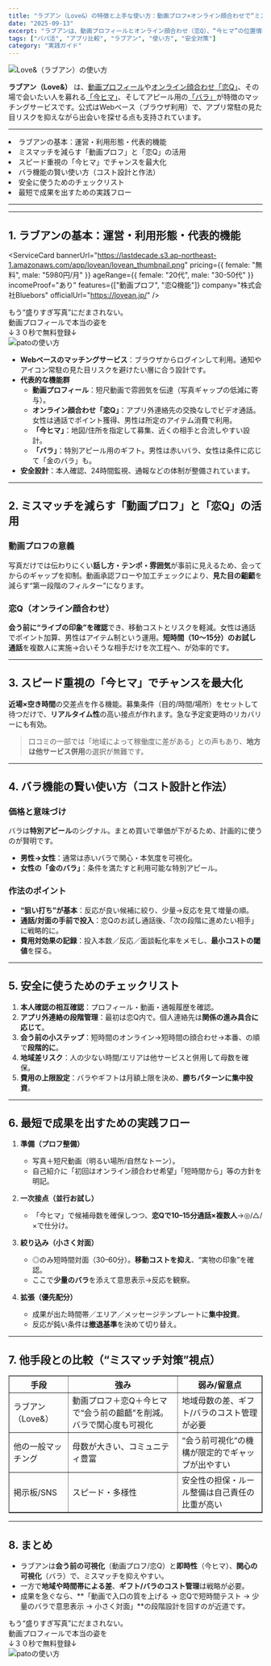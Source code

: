 ```yaml
---
title: "ラブアン（Love&）の特徴と上手な使い方：動画プロフ×オンライン顔合わせで“ミスマッチ”を減らす"
date: "2025-09-13"
excerpt: "ラブアンは、動画プロフィールとオンライン顔合わせ（恋Q）、“今ヒマ”の位置情報募集、そしてバラ機能が特徴のパパ活向けマッチングサービス。安全設計や料金の考え方、成果につながる活用フローをまとめました。"
tags: ["パパ活", "アプリ比較", "ラブアン", "使い方", "安全対策"]
category: "実践ガイド"
---
```


<img src="https://lastdecade.s3.ap-northeast-1.amazonaws.com/topic/topics16/LD_Topics16.png" alt="Love&（ラブアン）の使い方" className="rounded-xl border shadow-sm mt-3" />

**ラブアン（Love&）** は、<u>動画プロフィール</u>や<u>オンライン顔合わせ「恋Q」</u>、その場で会いたい人を募れる<u>「今ヒマ」</u>、そしてアピール用の<u>「バラ」</u>が特徴のマッチングサービスです。公式はWebベース（ブラウザ利用）で、アプリ常駐の見た目リスクを抑えながら出会いを探せる点も支持されています。

---

<CalloutList color="orange">
  <li>ラブアンの基本：運営・利用形態・代表的機能</li>
  <li>ミスマッチを減らす「動画プロフ」と「恋Q」の活用</li>
  <li>スピード重視の「今ヒマ」でチャンスを最大化</li>
  <li>バラ機能の賢い使い方（コスト設計と作法）</li>
  <li>安全に使うためのチェックリスト</li>
  <li>最短で成果を出すための実践フロー</li>
</CalloutList>

---

<InlineToc title="Contents" accent="cyan" scrollOffset={80} />

---

## 1. ラブアンの基本：運営・利用形態・代表的機能

<ServiceCard
      bannerUrl="https://lastdecade.s3.ap-northeast-1.amazonaws.com/app/lovean/lovean_thumbnail.png"
      pricing={{ female: "無料", male: "5980円/月" }}
      ageRange={{ female: "20代", male: "30-50代" }}
      incomeProof="あり"
      features={["動画プロフ", "恋Q機能"]}
      company="株式会社Bluebors"
      officialUrl="https://lovean.jp/"
    />

<div className="text-lg font-bold text-pink-600 mb-2 animate-pulse text-center">
  もう“盛りすぎ写真”にだまされない。<br/>動画プロフィールで本当の姿を<br/>↓３０秒で無料登録↓
</div>

<Link href="https://lovean.jp/?utm_source=affiliate&utm_medium=affiliate_0001&utm_term=20250501&utm_content=affiliate_owned&mid=6487683034513408&ad=2FwbsUvwLJt">
  <img src="https://lastdecade.s3.ap-northeast-1.amazonaws.com/app/lovean/1200+%C3%97+628.png" alt="patoの使い方" className="rounded-xl border shadow-sm mt-3 hover:opacity-50" />
</Link>

- **Webベースのマッチングサービス**：ブラウザからログインして利用。通知やアイコン常駐の見た目リスクを避けたい層に合う設計です。  
- **代表的な機能群**  
  - **動画プロフィール**：短尺動画で雰囲気を伝達（写真ギャップの低減に寄与）。  
  - **オンライン顔合わせ「恋Q」**：アプリ外連絡先の交換なしでビデオ通話。女性は通話でポイント獲得、男性は所定のアイテム消費で利用。  
  - **「今ヒマ」**：地図/住所を指定して募集、近くの相手と合流しやすい設計。  
  - **「バラ」**：特別アピール用のギフト。男性は赤いバラ、女性は条件に応じて「金のバラ」も。  
- **安全設計**：本人確認、24時間監視、通報などの体制が整備されています。

---

## 2. ミスマッチを減らす「動画プロフ」と「恋Q」の活用

### 動画プロフの意義
写真だけでは伝わりにくい**話し方・テンポ・雰囲気**が事前に見えるため、会ってからのギャップを抑制。動画承認フローや加工チェックにより、**見た目の齟齬**を減らす“第一段階のフィルター”になります。

### 恋Q（オンライン顔合わせ）
**会う前に“ライブの印象”を確認**でき、移動コストとリスクを軽減。女性は通話でポイント加算、男性はアイテム制という運用。**短時間（10〜15分）のお試し通話**を複数人に実施→合いそうな相手だけを次工程へ、が効率的です。

---

## 3. スピード重視の「今ヒマ」でチャンスを最大化
**近場×空き時間**の交差点を作る機能。募集条件（目的/時間/場所）をセットして待つだけで、**リアルタイム性**の高い接点が作れます。急な予定変更時のリカバリーにも有効。

> 口コミの一部では「地域によって稼働度に差がある」との声もあり、**地方は他サービス併用**の選択が無難です。

---

## 4. バラ機能の賢い使い方（コスト設計と作法）

### 価格と意味づけ
バラは**特別アピール**のシグナル。まとめ買いで単価が下がるため、計画的に使うのが賢明です。

- **男性→女性**：通常は赤いバラで関心・本気度を可視化。  
- **女性の「金のバラ」**：条件を満たすと利用可能な特別アピール。  

### 作法のポイント
- **“狙い打ち”が基本**：反応が良い候補に絞り、少量→反応を見て増量の順。  
- **通話/対面の手前で投入**：恋Qのお試し通話後、「次の段階に進めたい相手」に戦略的に。  
- **費用対効果の記録**：投入本数／反応／面談転化率をメモし、**最小コストの閾値**を探る。

---

## 5. 安全に使うためのチェックリスト

1. **本人確認の相互確認**：プロフィール・動画・通報履歴を確認。  
2. **アプリ外連絡の段階管理**：最初は恋Q内で。個人連絡先は**関係の進み具合に応じて**。  
3. **会う前の小ステップ**：短時間のオンライン→短時間の顔合わせ→本番、の順で**段階的に**。  
4. **地域差リスク**：人の少ない時間/エリアは他サービスと併用して母数を確保。  
5. **費用の上限設定**：バラやギフトは月額上限を決め、**勝ちパターンに集中投資**。

---

## 6. 最短で成果を出すための実践フロー

1. **準備（プロフ整備）**  
   - 写真＋短尺動画（明るい場所/自然なトーン）。  
   - 自己紹介に「初回はオンライン顔合わせ希望」「短時間から」等の方針を明記。  

2. **一次接点（並行お試し）**  
   - 「今ヒマ」で候補母数を確保しつつ、**恋Qで10–15分通話×複数人**→◎/△/×で仕分け。  

3. **絞り込み（小さく対面）**  
   - ◎のみ短時間対面（30–60分）。**移動コストを抑え**、“実物の印象”を確認。  
   - ここで**少量のバラ**を添えて意思表示→反応を観察。  

4. **拡張（優先配分）**  
   - 成果が出た時間帯／エリア／メッセージテンプレートに**集中投資**。  
   - 反応が鈍い条件は**撤退基準**を決めて切り替え。

---

## 7. 他手段との比較（“ミスマッチ対策”視点）

<table border="1" cellSpacing="0" cellPadding="6">
  <thead>
    <tr>
      <th>手段</th>
      <th>強み</th>
      <th>弱み/留意点</th>
    </tr>
  </thead>
  <tbody>
    <tr>
      <td>ラブアン（Love&）</td>
      <td>動画プロフ＋恋Q＋今ヒマで“会う前の齟齬”を削減。バラで関心度も可視化</td>
      <td>地域母数の差、ギフト/バラのコスト管理が必要</td>
    </tr>
    <tr>
      <td>他の一般マッチング</td>
      <td>母数が大きい、コミュニティ豊富</td>
      <td>“会う前可視化”の機構が限定的でギャップが出やすい</td>
    </tr>
    <tr>
      <td>掲示板/SNS</td>
      <td>スピード・多様性</td>
      <td>安全性の担保・ルール整備は自己責任の比重が高い</td>
    </tr>
  </tbody>
</table>

---

## 8. まとめ

- ラブアンは**会う前の可視化**（動画プロフ/恋Q）と**即時性**（今ヒマ）、**関心の可視化**（バラ）で、ミスマッチを抑えやすい。  
- 一方で**地域や時間帯による差**、**ギフト/バラのコスト管理**は戦略が必要。  
- 成果を急ぐなら、**「動画で入口の質を上げる → 恋Qで短時間テスト → 少量のバラで意思表示 → 小さく対面」**の段階設計を回すのが近道です。

<div className="text-lg font-bold text-pink-600 mb-2 animate-pulse text-center">
  もう“盛りすぎ写真”にだまされない。<br/>動画プロフィールで本当の姿を<br/>↓３０秒で無料登録↓
</div>

<Link href="https://lovean.jp/?utm_source=affiliate&utm_medium=affiliate_0001&utm_term=20250501&utm_content=affiliate_owned&mid=6487683034513408&ad=2FwbsUvwLJt">
  <img src="https://lastdecade.s3.ap-northeast-1.amazonaws.com/app/lovean/1200+%C3%97+628.png" alt="patoの使い方" className="rounded-xl border shadow-sm mt-3 hover:opacity-50" />
</Link>
